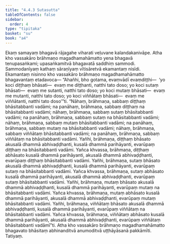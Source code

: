 ```yaml
---
title: "4.4.3 Sutasutta"
tableOfContents: false
sidebar:
  order: 4
type: "tipitaka"
basket: "su"
book: "a4"
---
```



<DynamicBreadcrumb />

<Division number="183" book="a4" bookNo="15" page="491">

<Paragraph number="1108" book="a4">
Ekaṃ samayaṃ bhagavā rājagahe viharati veḷuvane kalandakanivāpe. Atha kho vassakāro brāhmaṇo magadhamahāmatto yena bhagavā tenupasaṅkami; upasaṅkamitvā bhagavatā saddhiṃ sammodi. Sammodanīyaṃ kathaṃ sāraṇīyaṃ vītisāretvā ekamantaṃ nisīdi. Ekamantaṃ nisinno kho vassakāro brāhmaṇo magadhamahāmatto bhagavantaṃ etadavoca—
</Paragraph>

<Paragraph number="1109" book="a4">
“Ahañhi, bho gotama, evaṃvādī evaṃdiṭṭhi—  ‘yo koci diṭṭhaṃ bhāsati—  evaṃ me diṭṭhanti, natthi tato doso; yo koci sutaṃ bhāsati—  evaṃ me sutanti, natthi tato doso; yo koci mutaṃ bhāsati—  evaṃ me mutanti, natthi tato doso; yo koci viññātaṃ bhāsati—  evaṃ me viññātanti, natthi tato doso’”ti.
</Paragraph>

<Paragraph number="1110" book="a4">
“Nāhaṃ, brāhmaṇa, sabbaṃ diṭṭhaṃ bhāsitabbanti vadāmi; na panāhaṃ, brāhmaṇa, sabbaṃ diṭṭhaṃ na bhāsitabbanti vadāmi; nāhaṃ, brāhmaṇa, sabbaṃ sutaṃ bhāsitabbanti vadāmi; na panāhaṃ, brāhmaṇa, sabbaṃ sutaṃ na bhāsitabbanti vadāmi; nāhaṃ, brāhmaṇa, sabbaṃ mutaṃ bhāsitabbanti vadāmi; na panāhaṃ, brāhmaṇa, sabbaṃ mutaṃ na bhāsitabbanti vadāmi; nāhaṃ, brāhmaṇa, sabbaṃ viññātaṃ bhāsitabbanti vadāmi; na panāhaṃ, brāhmaṇa, sabbaṃ viññātaṃ na bhāsitabbanti vadāmi.
</Paragraph>

<Paragraph number="1111" book="a4">
Yañhi, brāhmaṇa, diṭṭhaṃ bhāsato akusalā dhammā abhivaḍḍhanti, kusalā dhammā parihāyanti, evarūpaṃ diṭṭhaṃ na bhāsitabbanti vadāmi. Yañca khvassa, brāhmaṇa, diṭṭhaṃ abhāsato kusalā dhammā parihāyanti, akusalā dhammā abhivaḍḍhanti, evarūpaṃ diṭṭhaṃ bhāsitabbanti vadāmi.
</Paragraph>

<Paragraph number="1112" book="a4">
Yañhi, brāhmaṇa, sutaṃ bhāsato akusalā dhammā abhivaḍḍhanti, kusalā dhammā parihāyanti, evarūpaṃ sutaṃ na bhāsitabbanti vadāmi. Yañca khvassa, brāhmaṇa, sutaṃ abhāsato kusalā dhammā parihāyanti, akusalā dhammā abhivaḍḍhanti, evarūpaṃ sutaṃ bhāsitabbanti vadāmi.
</Paragraph>

<Paragraph number="1113" book="a4">
Yañhi, brāhmaṇa, mutaṃ bhāsato akusalā dhammā abhivaḍḍhanti, kusalā dhammā parihāyanti, evarūpaṃ mutaṃ na bhāsitabbanti vadāmi. Yañca khvassa, brāhmaṇa, mutaṃ abhāsato kusalā dhammā parihāyanti, akusalā dhammā abhivaḍḍhanti, evarūpaṃ mutaṃ bhāsitabbanti vadāmi.
</Paragraph>

<Paragraph number="1114" book="a4">
Yañhi, brāhmaṇa, viññātaṃ bhāsato akusalā dhammā abhivaḍḍhanti, kusalā dhammā parihāyanti, evarūpaṃ viññātaṃ na bhāsitabbanti vadāmi. Yañca khvassa, brāhmaṇa, viññātaṃ abhāsato kusalā dhammā parihāyanti, akusalā dhammā abhivaḍḍhanti, evarūpaṃ viññātaṃ bhāsitabbanti vadāmī”ti.
</Paragraph>

<Paragraph number="1115" book="a4">
Atha kho vassakāro brāhmaṇo magadhamahāmatto bhagavato bhāsitaṃ abhinanditvā anumoditvā uṭṭhāyāsanā pakkāmīti.

</Paragraph>
</Division>

<Paragraph number="1116" type="center" book="a4">
Tatiyaṃ.
</Paragraph>